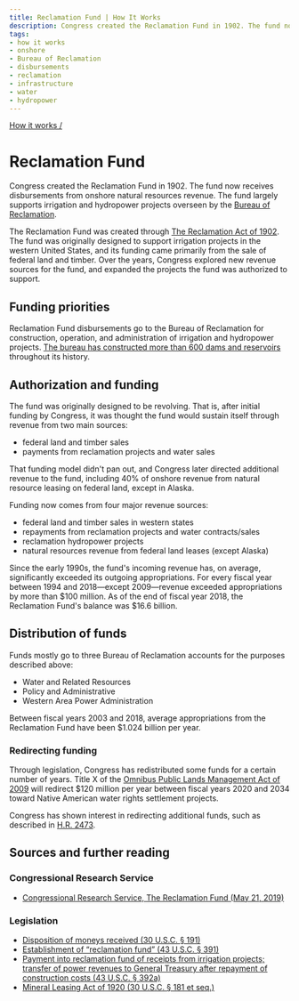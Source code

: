 ```yaml
---
title: Reclamation Fund | How It Works
description: Congress created the Reclamation Fund in 1902. The fund now receives disbursements from onshore natural resources revenue. The fund largely supports irrigation and hydropower projects overseen by the Bureau of Reclamation.
tags:
- how it works
- onshore
- Bureau of Reclamation
- disbursements
- reclamation
- infrastructure
- water
- hydropower
---
```


[How it works /](/how-revenue-works/)

# Reclamation Fund

Congress created the Reclamation Fund in 1902. The fund now receives disbursements from onshore natural resources revenue. The fund largely supports irrigation and hydropower projects overseen by the [Bureau of Reclamation](https://www.usbr.gov/).

The Reclamation Fund was created through [The Reclamation Act of 1902](https://www.usbr.gov/lc/region/programs/contracts/Legislation.pdf). The fund was originally designed to support irrigation projects in the western United States, and its funding came primarily from the sale of federal land and timber. Over the years, Congress explored new revenue sources for the fund, and expanded the projects the fund was authorized to support.

## Funding priorities

Reclamation Fund disbursements go to the Bureau of Reclamation for construction, operation, and administration of irrigation and hydropower projects. [The bureau has constructed more than 600 dams and reservoirs](https://www.usbr.gov/main/about/mission.html) throughout its history.

## Authorization and funding

The fund was originally designed to be revolving. That is, after initial funding by Congress, it was thought the fund would sustain itself through revenue from two main sources: 

- federal land and timber sales
- payments from reclamation projects and water sales

That funding model didn't pan out, and Congress later directed additional revenue to the fund, including 40% of onshore revenue from natural resource leasing on federal land, except in Alaska.

Funding now comes from four major revenue sources:

- federal land and timber sales in western states
- repayments from reclamation projects and water contracts/sales
- reclamation hydropower projects
- natural resources revenue from federal land leases (except Alaska)

Since the early 1990s, the fund's incoming revenue has, on average, significantly exceeded its outgoing appropriations. For every fiscal year between 1994 and 2018—except 2009—revenue exceeded appropriations by more than $100 million. As of the end of fiscal year 2018, the Reclamation Fund's balance was $16.6 billion.

## Distribution of funds

Funds mostly go to three Bureau of Reclamation accounts for the purposes described above:

- Water and Related Resources
- Policy and Administrative
- Western Area Power Administration

Between fiscal years 2003 and 2018, average appropriations from the Reclamation Fund have been $1.024 billion per year.

### Redirecting funding

Through legislation, Congress has redistributed some funds for a certain number of years. Title X of the [Omnibus Public Lands Management Act of 2009](https://www.congress.gov/bill/111th-congress/house-bill/146) will redirect $120 million per year between fiscal years 2020 and 2034 toward Native American water rights settlement projects.

Congress has shown interest in redirecting additional funds, such as described in [H.R. 2473](https://www.congress.gov/bill/116th-congress/house-bill/2473).

## Sources and further reading

### Congressional Research Service
- [Congressional Research Service, The Reclamation Fund (May 21, 2019)](https://fas.org/sgp/crs/misc/IF10042.pdf)

### Legislation
- [Disposition of moneys received (30 U.S.C. § 191)](https://www.govinfo.gov/app/details/USCODE-2011-title30/USCODE-2011-title30-chap3A-subchapI-sec191)
- [Establishment of “reclamation fund” (43 U.S.C. § 391)](https://www.govinfo.gov/app/details/USCODE-2005-title43/USCODE-2005-title43-chap12-subchapII-sec391)
- [Payment into reclamation fund of receipts from irrigation projects; transfer of power revenues to General Treasury after repayment of construction costs (43 U.S.C. § 392a)](https://www.govinfo.gov/app/details/USCODE-2004-title43/USCODE-2004-title43-chap12-subchapII-sec392a)
- [Mineral Leasing Act of 1920 (30 U.S.C. § 181 et seq.)](https://www.blm.gov/or/regulations/files/mla_1920_amendments1.pdf)